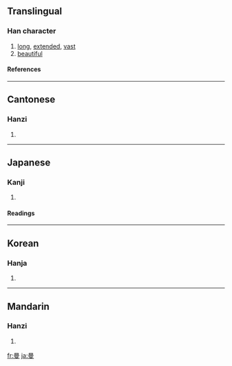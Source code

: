 ==Translingual==
===Han character===
{{Han char|rn=73|rad=曰|as=07|sn=11|four=6040<sub>7</sub>|canj=日田中水 (AWLE)}}
# [[long]], [[extended]], [[vast]]
# [[beautiful]]
====References====
{{Han ref|kx=0503.020|dkj=14298|dj=0876.040|hdz=10399.150|uh=66FC|ud=26364|bh=B0D2|bd=45266}}

----
==Cantonese==
===Hanzi===
{{yue-hanzi|jyut=|y=maan6}}
# {{defn|Cantonese}}

----
==Japanese==
===Kanji===
{{ja-kanji|grade=|rs=曰07}}
# {{defn|Japanese}} 
====Readings====
{{ja-readings|on=[[ばん]] (ban), [[まん]] (man)|kun=[[ひく]] (hiku), [[ながい]] (nagai), [[ひろい]] (hiroi)}}

----
==Korean==
===Hanja===
{{ko-hanja|hangeul=만|eumhun=|rv=man|mr=man|y=man}}
# {{defn|Korean}}

----
==Mandarin==
===Hanzi===
{{cmn-hanzi|pin=[[màn]] ([[man4]])|wg=man<sup>4</sup>}}
# {{defn|Mandarin}}

[[fr:曼]]
[[ja:曼]]